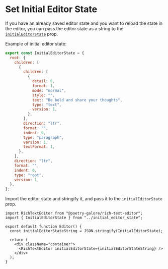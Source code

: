 # Set Initial Editor State

If you have an already saved editor state and you want to reload
the state in the editor, you can pass the editor state as a string
to the [`initialEditorState`](/docs/props.mdx#initialeditorstate) prop.

Example of initial editor state:

```js copy filename="initial_editor_state.js"
export const InitialEditorState = {
  root: {
    children: [
      {
        children: [
          {
            detail: 0,
            format: 1,
            mode: "normal",
            style: "",
            text: "Be bold and share your thoughts",
            type: "text",
            version: 1,
          },
        ],
        direction: "ltr",
        format: "",
        indent: 0,
        type: "paragraph",
        version: 1,
        textFormat: 1,
      },
    ],
    direction: "ltr",
    format: "",
    indent: 0,
    type: "root",
    version: 1,
  },
};
```

Import the editor state and stringify it, and pass it to the `initialEditorState` prop.

```tsx {2, 5, 9} copy filename="components/Editor.tsx"
import RichTextEditor from "@poetry-galore/rich-text-editor";
import { InitialEditorState } from "../initial_editor_state";

export default function Editor() {
  const initialEditorStateString = JSON.stringify(InitialEditorState);

  return (
    <div className="container">
      <RichTextEditor initialEditorState={initialEditorStateString} />
    </div>
  );
}
```

